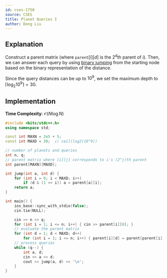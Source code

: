 ```yaml
---
id: cses-1750
source: CSES
title: Planet Queries I
author: Dong Liu
---
```


## Explanation

Construct a parent matrix (where $\texttt{parent}[i][d]$ is the $2^d$th parent
of $i$). Then, we can answer each query by using
[binary jumping](/plat/bin-jump) from the starting node based on the binary
representation of the distance.

Since the query distances can be up to $10^9$, we set the maximum depth to
$\lceil{\log_2{10^9}}\rceil = 30$.

## Implementation

**Time Complexity**: $\mathcal{O}(N\log N)$

<LanguageSection>
<CPPSection>

```cpp
#include <bits/stdc++.h>
using namespace std;

const int MAXN = 2e5 + 5;
const int MAXD = 30;  // ceil(log2(10^9))

// number of planets and queries
int n, q;
// parent matrix where [i][j] corresponds to i's (2^j)th parent
int parent[MAXN][MAXD];

int jump(int a, int d) {
	for (int i = 0; i < MAXD; i++)
		if (d & (1 << i)) a = parent[a][i];
	return a;
}

int main() {
	ios_base::sync_with_stdio(false);
	cin.tie(NULL);

	cin >> n >> q;
	for (int i = 1; i <= n; i++) { cin >> parent[i][0]; }
	// evaluate the parent matrix
	for (int d = 1; d < MAXD; d++)
		for (int i = 1; i <= n; i++) { parent[i][d] = parent[parent[i][d - 1]][d - 1]; }
	// process queries
	while (q--) {
		int a, d;
		cin >> a >> d;
		cout << jump(a, d) << '\n';
	}
}
```

</CPPSection>
</LanguageSection>
